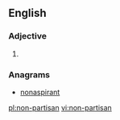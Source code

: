 ==English==

===Adjective===
{{en-adj|head=[[non]]-[[partisan]]}}

# {{alternative spelling of|nonpartisan|lang=en}}

===Anagrams===
* [[nonaspirant#English|nonaspirant]]

[[pl:non-partisan]]
[[vi:non-partisan]]